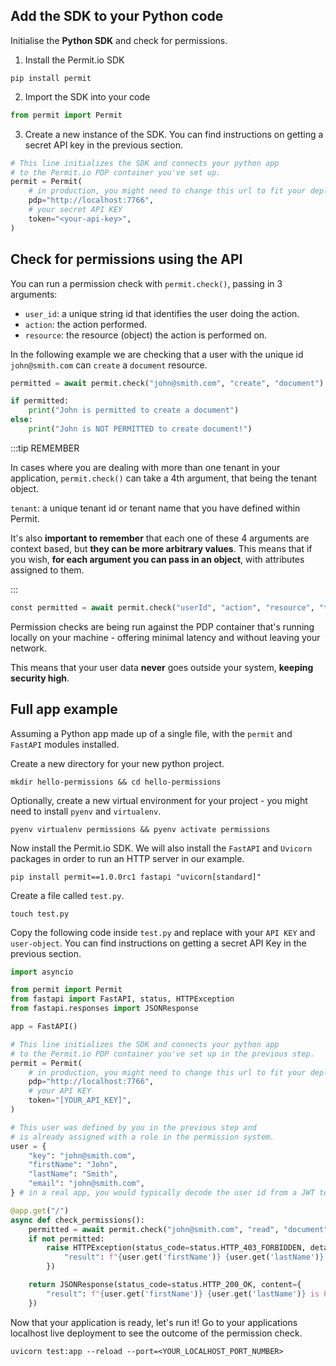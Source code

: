 ## Add the SDK to your Python code

Initialise the **Python SDK** and check for permissions.

1. Install the Permit.io SDK

```
pip install permit
```

2. Import the SDK into your code

```python
from permit import Permit
```

3. Create a new instance of the SDK.
   You can find instructions on getting a secret API key in the previous section.

```python
# This line initializes the SDK and connects your python app
# to the Permit.io PDP container you've set up.
permit = Permit(
    # in production, you might need to change this url to fit your deployment
    pdp="http://localhost:7766",
    # your secret API KEY
    token="<your-api-key>",
)
```

## Check for permissions using the API

You can run a permission check with `permit.check()`, passing in 3 arguments:

- `user_id`: a unique string id that identifies the user doing the action.
- `action`: the action performed.
- `resource`: the resource (object) the action is performed on.

In the following example we are checking that a user with the unique id `john@smith.com` can `create` a `document` resource.

```python
permitted = await permit.check("john@smith.com", "create", "document")

if permitted:
    print("John is permitted to create a document")
else:
    print("John is NOT PERMITTED to create document!")
```

:::tip REMEMBER

In cases where you are dealing with more than one tenant in your application, `permit.check()` can take a 4th argument, that being
the tenant object.

`tenant`: a unique tenant id or tenant name that you have defined within Permit.

It's also **important to remember** that each one of these 4 arguments are context based, but **they can be more arbitrary values**.
This means that if you wish, **for each argument you can pass in an object**, with attributes assigned to them.

:::

```python
const permitted = await permit.check("userId", "action", "resource", "tenant");
```

Permission checks are being run against the PDP container that's running locally on your machine - offering
minimal latency and without leaving your network.

This means that your user data **never** goes outside your system, **keeping security high**.

<!--
## Write API

Running `permit.write()` will perform API calls against the Permit cloud and will modify
the state of permissions and other objects in the system.

### Sync user (create a user in the permissions system)

Before being able to check permissions with `permit.check()` -
Permit must be able to identify the user and attach permissions and roles to that user.
In order to declare a new user in the system, use `permit.api.sync_user()`:

```python
user = {
    "key": "john@smith.com", # can be any unique string
    "firstName": "John", # optional
    "lastName": "Smith", # optional
    "email": "john@smith.com", # optional
}
await permit.write(permit.api.sync_user(user))
```


### Sync user with initial roles

If you want to **attach** a role to a user in the same API call you can define _initial_ roles by adding a **role key**.
Each item in the _initial_ role list will include a role key (the role name) and a tenant key.

```python
user = {
    "key": "john@smith.com",
    "firstName": "John",
    "lastName": "Smith",
    "email": "john@smith.com",
    # John will be assigned the admin role in the default tenant upon creation
    "roles": [{"role":"admin", "tenant": "default"}]
}
await permit.write(permit.api.sync_user(user))
```

:::note
If a user with such key already **exists** in Permit, **we will not override** the user roles and Permit will **ignore** the role key completely.
:::


### Create a tenant

Tenants represent user and resource boundaries in your system. Typically if you are building
a multi tenant SaaS application where you are serving multiple customers from the same software
instances, _tenants_ allow you to create a **boundary** around one customer (i.e: tenant) such that users outside
the tenant cannot access the tenant's associated resources.

Every one of your customers is typically a tenant that contains only that tenant's users.

To create a tenant, use `permit.api.create_tenant()`.

```python
cool_company_tenant = {
    "key": "cool_company_inc",
    "name": "Cool Company Inc"
}

await permit.write(permit.api.create_tenant(cool_company_tenant))
```


### Assign a role

You can assign a role to a user in a given tenant.

```python
await permit.write(
    permit.api.assign_role("john@smith.com", "viewer", "cool_company_inc")
)
```


### Chaining multiple mutations together

You can chain multiple write operations (**_or mutations_**), and `permit.write()`
will run them according to the order you specify.

```python
# runs the mutations in order:
await permit.write(
    # first creates the user "john"
    permit.api.sync_user({
        "key": "john@smith.com",
        "firstName": "John",
        "lastName": "Smith",
        "email": "john@smith.com",
    }),
    # then, creates the "cool_company_inc" tenant
    permit.api.create_tenant({
        "key": "cool_company_inc",
        "name": "Cool Company Inc"
    }),
    # finally, assigns the role "admin" to user "john" on the tenant "cool_company_inc"
    permit.api.assign_role("john@smith.com", "admin", "cool_company_inc")
)
``` -->

## Full app example

Assuming a Python app made up of a single file, with the `permit` and `FastAPI` modules installed.

Create a new directory for your new python project.

```
mkdir hello-permissions && cd hello-permissions
```

Optionally, create a new virtual environment for your project - you might need to install `pyenv` and `virtualenv`.

```
pyenv virtualenv permissions && pyenv activate permissions
```

Now install the Permit.io SDK. We will also install the `FastAPI` and `Uvicorn` packages in order to run an HTTP server in our example.

```
pip install permit==1.0.0rc1 fastapi "uvicorn[standard]"
```

Create a file called `test.py`.

```
touch test.py
```

Copy the following code inside `test.py` and replace with your `API KEY` and `user-object`.
You can find instructions on getting a secret API Key in the previous section.

```python
import asyncio

from permit import Permit
from fastapi import FastAPI, status, HTTPException
from fastapi.responses import JSONResponse

app = FastAPI()

# This line initializes the SDK and connects your python app
# to the Permit.io PDP container you've set up in the previous step.
permit = Permit(
    # in production, you might need to change this url to fit your deployment
    pdp="http://localhost:7766",
    # your API KEY
    token="[YOUR_API_KEY]",
)

# This user was defined by you in the previous step and
# is already assigned with a role in the permission system.
user = {
    "key": "john@smith.com",
    "firstName": "John",
    "lastName": "Smith",
    "email": "john@smith.com",
} # in a real app, you would typically decode the user id from a JWT token

@app.get("/")
async def check_permissions():
    permitted = await permit.check("john@smith.com", "read", "document")
    if not permitted:
        raise HTTPException(status_code=status.HTTP_403_FORBIDDEN, detail={
            "result": f"{user.get('firstName')} {user.get('lastName')} is NOT PERMITTED to create document!"
        })

    return JSONResponse(status_code=status.HTTP_200_OK, content={
        "result": f"{user.get('firstName')} {user.get('lastName')} is PERMITTED to create document!"
    })

```

Now that your application is ready, let's run it!
Go to your applications localhost live deployment to see the outcome of the permission check.

```
uvicorn test:app --reload --port=<YOUR_LOCALHOST_PORT_NUMBER>
```
